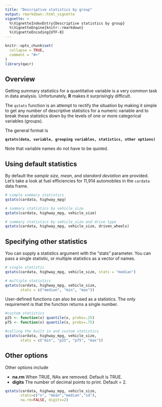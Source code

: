 ```yaml
---
title: "Descriptive statistics by group"
output: rmarkdown::html_vignette
vignette: >
  %\VignetteIndexEntry{Descriptive statistics by group}
  %\VignetteEngine{knitr::rmarkdown}
  %\VignetteEncoding{UTF-8}
---
```


```r
knitr::opts_chunk$set(
  collapse = TRUE,
  comment = "#>"
)
library(qacr)
```

## Overview

Getting summary statistics for a quantitative variable is a very common
task in data analysis. Unfortunately, **R** makes it surprisingly difficult.

The `qstats` function is an attempt to rectify the situation by making it simple to get any number of descriptive statistics for a numeric variable and to break these statistics down by the levels of one or more categorical variables (groups).

The general format is

**`qstats(data, variable, grouping variables, statistics, other options)`**

Note that variable names do not have to be quoted.

## Using default statistics
By default the *sample size*, *mean*, and *standard deviation* are provided.
Let's take a look at fuel efficiencies for 11,914 automobiles
in the `cardata` data frame.

```r
# simple summary statistics 
qstats(cardata, highway_mpg)

# summary statistics by vehicle_size
qstats(cardata, highway_mpg, vehicle_size)

# summary statistics by vehicle_size and drive type
qstats(cardata, highway_mpg, vehicle_size, driven_wheels)
```

## Specifying other statistics
You can supply a statistics argument with the "stats" parameter. You can pass a single statistic, or multiple statistics as a vector of names.

```r
# single statistic
qstats(cardata, highway_mpg, vehicle_size, stats = "median")

# multiple statistics
qstats(cardata, highway_mpg, vehicle_size, 
       stats = c("median", "min", "max"))
```


User-defined functions can also be used as a statistics. The only requirement
is that the function returns a single number.
```r
#custom statistics
p25 <- function(x) quantile(x, probs=.25)
p75 <- function(x) quantile(x, probs=.75)

#calling the built in and custom statistics
qstats(cardata, highway_mpg, vehicle_size, 
       stats = c("min", "p25", "p75", "max"))
```


## Other options

Other options include 

* **na.rm** When TRUE, NAs are removed. Default is TRUE.  
* **digits** The number of decimal points to print. Default = 2.  

```r
qstats(cardata, highway_mpg, vehicle_size,  
       stats=c("n", "mean","median","sd"),  
       na.rm=FALSE, digits=2)
```

























